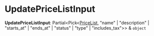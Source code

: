 
# UpdatePriceListInput

 **UpdatePriceListInput**: Partial&#60;Pick&#60;[PriceList](../classes/medusa.PriceList.mdx), "name" \| "description" \| "starts_at" \| "ends_at" \| "status" \| "type" \| "includes_tax"&#62;&#62; & `object`
